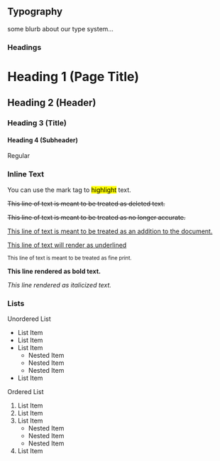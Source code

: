 
## Typography

some blurb about our type system...

### Headings

<Card>
  <h1>Heading 1 (Page Title)</h1>
  <h2>Heading 2 (Header)</h2>
  <h3>Heading 3 (Title)</h3>
  <h4>Heading 4 (Subheader)</h4>
  <div>Regular</div>
</Card>

### Inline Text

<Card>
  <p>
    You can use the mark tag to <mark>highlight</mark> text.
  </p>
  <p>
    <del>
      This line of text is meant to be treated as deleted text.
    </del>
  </p>
  <p>
    <s>
      This line of text is meant to be treated as no longer accurate.
    </s>
  </p>
  <p>
    <ins>
      This line of text is meant to be treated as an addition to the
      document.
    </ins>
  </p>
  <p>
    <u>This line of text will render as underlined</u>
  </p>
  <p>
    <small>
      This line of text is meant to be treated as fine print.
    </small>
  </p>
  <p>
    <strong>This line rendered as bold text.</strong>
  </p>
  <p>
    <em>This line rendered as italicized text.</em>
  </p>
</Card>

### Lists

<Card>
  <p>Unordered List</p>
  <ul>
    <li>List Item</li>
    <li>List Item</li>
    <li>List Item
      <ul>
        <li>Nested Item</li>
        <li>Nested Item</li>
        <li>Nested Item</li>
      </ul>
    </li>
    <li>List Item</li>
  </ul>
  <p>Ordered List</p>
  <ol>
    <li>List Item</li>
    <li>List Item</li>
    <li>List Item
      <ul>
        <li>Nested Item</li>
        <li>Nested Item</li>
        <li>Nested Item</li>
      </ul>
    </li>
    <li>List Item</li>
  </ol>
</Card>
